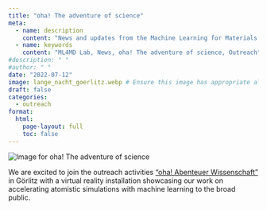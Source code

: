 ```yaml
---
title: "oha! The adventure of science"
meta:
  - name: description
    content: "News and updates from the Machine Learning for Materials Design (ML4MD) Lab: oha! The adventure of science."
  - name: keywords
    content: "ML4MD Lab, News, oha! The adventure of science, Outreach"
#description: " "
#author: " "
date: "2022-07-12"
image: lange_nacht_goerlitz.webp # Ensure this image has appropriate alt text if used directly in content
draft: false
categories:
  - outreach
format:
  html:
    page-layout: full
    toc: false
---
```

![](lange_nacht_goerlitz.webp){.news-thumbnail alt="Image for oha! The adventure of science"}

We are excited to join the outreach activities ["oha! Abenteuer Wissenschaft"](https://www.hszg.de/en/research/transfer/events/events-1/oha-abenteuer-wissenschaft){target="_blank"} in Görlitz with a virtual reality installation showcasing our work on accelerating atomistic simulations with machine learning to the broad public.